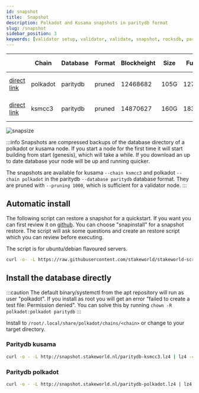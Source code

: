 ```yaml
---
id: snapshot
title:  Snapshot
description: Polkadot and Kusama snapshots in paritydb format
slug: /snapshot
sidebar_position: 3
keywords: [validator setup, validator, validate, snapshot, rocksdb, paritydb, pruning, polkadot, kusama]
---
```


|  | Chain    | Database   | Format | Blockheight | Size       | Full         | Creation date     |
| ------------------------| ----------- | -------- | ------- | ----------- | ---------- | ------------ | -------- |
| [direct link](http://snapshot.stakeworld.nl/paritydb-polkadot.lz4) | polkadot | paritydb | pruned | 12468682 | 105G | 127G | Fri 14 Oct @ 01:20 |
| [direct link](http://snapshot.stakeworld.nl/paritydb-ksmcc3.lz4) | ksmcc3 | paritydb | pruned | 14870627 | 160G | 183G | Fri 14 Oct @ 01:37 |

![snapsize](/img/snapsize.png)

:::info
Snapshots are compressed backups of the database directory of a polkadot or kusama node. If you start a node for the first time it will start building from start (genesis), which will take a while. If you download an up to date database your node will be up and running quicker.

The snapshots are available for kusama `--chain ksmcc3` and polkadot `--chain polkadot` in the paritydb `--database paritydb` database format. They are pruned with `--pruning 1000`, which is sufficient for a validator node.
:::

## Automatic install

The following script can restore a snapshot for a quickstart. If you want you can first review it on [github](https://github.com/stakeworld/stakeworld-scripts/blob/master/node-install.sh). You can choose "snapinstall" for a snapshot restore. The script will ask some questions and create an restore script which you can review before executing.

The script is for ubuntu/debian flavoured servers.

```bash
curl -o- -L https://raw.githubusercontent.com/stakeworld/stakeworld-scripts/master/node-install.sh | bash
```

## Install the database directly

:::caution
The default binary/systemctl from the apt repository will run as user "polkadot". If you install as root you will get an error "failed to create a test file: Permission denied". You can solve this by running `chown -R polkadot:polkadot paritydb`
:::

Install to `/root/.local/share/polkadot/chains/<chain>` or change to your target directory.

### Paritydb kusama
```bash
curl -o - -L http://snapshot.stakeworld.nl/paritydb-ksmcc3.lz4 | lz4 -c -d - | tar -x -C /root/.local/share/polkadot/chains/ksmcc3
```

### Paritydb polkadot
```bash
curl -o - -L http://snapshot.stakeworld.nl/paritydb-polkadot.lz4 | lz4 -c -d - | tar -x -C /root/.local/share/polkadot/chains/polkadot
```
